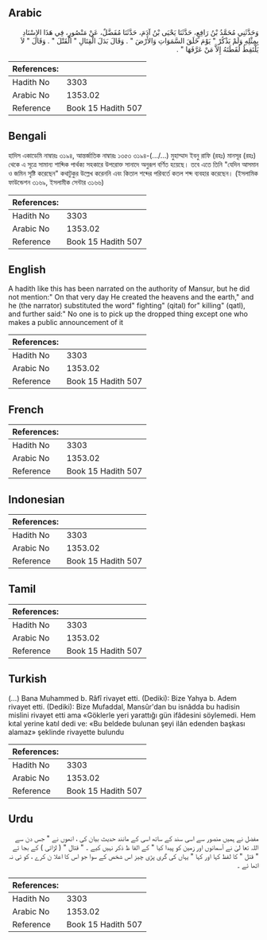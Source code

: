 ## Arabic


<div dir="rtl" lang="ar" style={{fontSize:'larger',backgroundColor:'#f8f9fa',padding:20}}>
وَحَدَّثَنِي مُحَمَّدُ بْنُ رَافِعٍ، حَدَّثَنَا يَحْيَى بْنُ آدَمَ، حَدَّثَنَا مُفَضَّلٌ، عَنْ مَنْصُورٍ، فِي هَذَا الإِسْنَادِ بِمِثْلِهِ وَلَمْ يَذْكُرْ ‏"‏ يَوْمَ خَلَقَ السَّمَوَاتِ وَالأَرْضَ ‏"‏ ‏.‏ وَقَالَ بَدَلَ الْقِتَالِ ‏"‏ الْقَتْلَ ‏"‏ ‏.‏ وَقَالَ ‏"‏ لاَ يَلْتَقِطُ لُقَطَتَهُ إِلاَّ مَنْ عَرَّفَهَا ‏"‏ ‏.‏
</div>
<div style={{backgroundColor:'#f8f9fa',padding:20, marginBottom: 10}}><table> <thead> <tr> <th>References:</th> <th></th> </tr> </thead> <tbody><tr><td>Hadith No</td><td>3303</td></tr><tr><td>Arabic No</td><td>1353.02</td></tr><tr><td>Reference</td><td>Book 15 Hadith 507</td></tr></tbody></table></div>

## Bengali


<div dir="ltr" lang="bn" style={{fontSize:'larger',backgroundColor:'#f8f9fa',padding:20}}>
হাদিস একাডেমি নাম্বারঃ ৩১৯৪, আন্তর্জাতিক নাম্বারঃ ১৩৫৩ ৩১৯৪-(.../...) মুহাম্মাদ ইবনু রাফি (রহঃ) মানসূর (রহঃ) থেকে এ সূত্রে সামান্য শাব্দিক পার্থক্য সহকারে উপরোক্ত সানাদে অনুরূপ বর্ণিত হয়েছে। তবে এতে তিনি "যেদিন আসমান ও জমিন সৃষ্টি করেছেন" কথাটুকুর উল্লেখ করেননি এবং কিতাল শব্দের পরিবর্তে কতল শব্দ ব্যবহার করেছেন। (ইসলামিক ফাউন্ডেশন ৩১৬৯, ইসলামীক সেন্টার ৩১৬৬)
</div>
<div style={{backgroundColor:'#f8f9fa',padding:20, marginBottom: 10}}><table> <thead> <tr> <th>References:</th> <th></th> </tr> </thead> <tbody><tr><td>Hadith No</td><td>3303</td></tr><tr><td>Arabic No</td><td>1353.02</td></tr><tr><td>Reference</td><td>Book 15 Hadith 507</td></tr></tbody></table></div>

## English


<div dir="ltr" lang="en" style={{fontSize:'larger',backgroundColor:'#f8f9fa',padding:20}}>
A hadith like this has been narrated on the authority of Mansur, but he did not mention:" On that very day He created the heavens and the earth," and he (the narrator) substituted the word" fighting" (qital) for" killing" (qatl), and further said:" No one is to pick up the dropped thing except one who makes a public announcement of it
</div>
<div style={{backgroundColor:'#f8f9fa',padding:20, marginBottom: 10}}><table> <thead> <tr> <th>References:</th> <th></th> </tr> </thead> <tbody><tr><td>Hadith No</td><td>3303</td></tr><tr><td>Arabic No</td><td>1353.02</td></tr><tr><td>Reference</td><td>Book 15 Hadith 507</td></tr></tbody></table></div>

## French


<div dir="ltr" lang="fr" style={{fontSize:'larger',backgroundColor:'#f8f9fa',padding:20}}>

</div>
<div style={{backgroundColor:'#f8f9fa',padding:20, marginBottom: 10}}><table> <thead> <tr> <th>References:</th> <th></th> </tr> </thead> <tbody><tr><td>Hadith No</td><td>3303</td></tr><tr><td>Arabic No</td><td>1353.02</td></tr><tr><td>Reference</td><td>Book 15 Hadith 507</td></tr></tbody></table></div>

## Indonesian


<div dir="ltr" lang="id" style={{fontSize:'larger',backgroundColor:'#f8f9fa',padding:20}}>

</div>
<div style={{backgroundColor:'#f8f9fa',padding:20, marginBottom: 10}}><table> <thead> <tr> <th>References:</th> <th></th> </tr> </thead> <tbody><tr><td>Hadith No</td><td>3303</td></tr><tr><td>Arabic No</td><td>1353.02</td></tr><tr><td>Reference</td><td>Book 15 Hadith 507</td></tr></tbody></table></div>

## Tamil


<div dir="ltr" lang="ta" style={{fontSize:'larger',backgroundColor:'#f8f9fa',padding:20}}>

</div>
<div style={{backgroundColor:'#f8f9fa',padding:20, marginBottom: 10}}><table> <thead> <tr> <th>References:</th> <th></th> </tr> </thead> <tbody><tr><td>Hadith No</td><td>3303</td></tr><tr><td>Arabic No</td><td>1353.02</td></tr><tr><td>Reference</td><td>Book 15 Hadith 507</td></tr></tbody></table></div>

## Turkish


<div dir="ltr" lang="tr" style={{fontSize:'larger',backgroundColor:'#f8f9fa',padding:20}}>
(…) Bana Muhammed b. Râfî rivayet etti. (Dediki): Bize Yahya b. Adem rivayet etti. (Dediki): Bize Mufaddal, Mansûr'dan bu isnâdda bu hadisin mislini rivayet etti ama «Göklerle yeri yarattığı gün ifâdesini söylemedi. Hem kıtal yerine katıl dedi ve: «Bu beldede bulunan şeyi ilân edenden başkası alamaz» şeklinde rivayette bulundu
</div>
<div style={{backgroundColor:'#f8f9fa',padding:20, marginBottom: 10}}><table> <thead> <tr> <th>References:</th> <th></th> </tr> </thead> <tbody><tr><td>Hadith No</td><td>3303</td></tr><tr><td>Arabic No</td><td>1353.02</td></tr><tr><td>Reference</td><td>Book 15 Hadith 507</td></tr></tbody></table></div>

## Urdu


<div dir="rtl" lang="ur" style={{fontSize:'larger',backgroundColor:'#f8f9fa',padding:20}}>
مفضل نے ہمیں منصور سے اسی سند کے ساتھ اسی کے مانند حدیث بیان کی ، انھوں نے " جس دن سے اللہ تعا لیٰ نے آسمانوں اور زمین کو پیدا کیا " کے الفا ظ ذکر نہیں کیے ۔ " قتال " ( لڑائی ) کے بجا ئے " قتل " کا لفظ کہا اور کہا " یہاں کی گری پڑی چیز اس شخص کے سوا جو اس کا اعلا ن کرے ، کو ئی نہ اٹھا ئے ۔
</div>
<div style={{backgroundColor:'#f8f9fa',padding:20, marginBottom: 10}}><table> <thead> <tr> <th>References:</th> <th></th> </tr> </thead> <tbody><tr><td>Hadith No</td><td>3303</td></tr><tr><td>Arabic No</td><td>1353.02</td></tr><tr><td>Reference</td><td>Book 15 Hadith 507</td></tr></tbody></table></div>